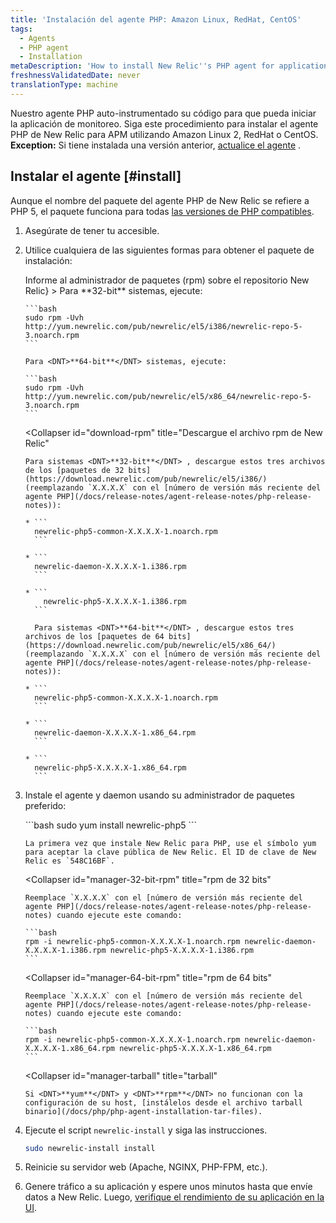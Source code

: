 ```yaml
---
title: 'Instalación del agente PHP: Amazon Linux, RedHat, CentOS'
tags:
  - Agents
  - PHP agent
  - Installation
metaDescription: 'How to install New Relic''s PHP agent for application performance monitoring with Amazon Linux 2, RedHat, or CentOS.'
freshnessValidatedDate: never
translationType: machine
---
```


Nuestro agente PHP auto-instrumentado su código para que pueda iniciar la aplicación de monitoreo. Siga este procedimiento para instalar el agente PHP de New Relic para APM utilizando Amazon Linux 2, RedHat o CentOS. <DNT>**Exception:**</DNT> Si tiene instalada una versión anterior, [actualice el agente](/docs/agents/php-agent/installation/upgrading-php-agent) .

## Instalar el agente [#install]

Aunque el nombre del paquete del agente PHP de New Relic se refiere a PHP 5, el paquete funciona para todas [las versiones de PHP compatibles](/docs/agents/php-agent/getting-started/php-agent-compatibility-requirements#php-release).

1. Asegúrate de tener tu <InlinePopover type="licenseKey"/>accesible.

2. Utilice cualquiera de las siguientes formas para obtener el paquete de instalación:

   <CollapserGroup>
     <Collapser
       id="tell-rpm"
       title={<>Informe al administrador de paquetes (<InlineCode>rpm</InlineCode>) sobre el repositorio New Relic</>}
     >
       Para <DNT>**32-bit**</DNT> sistemas, ejecute:

       ```bash
       sudo rpm -Uvh http://yum.newrelic.com/pub/newrelic/el5/i386/newrelic-repo-5-3.noarch.rpm
       ```

       Para <DNT>**64-bit**</DNT> sistemas, ejecute:

       ```bash
       sudo rpm -Uvh http://yum.newrelic.com/pub/newrelic/el5/x86_64/newrelic-repo-5-3.noarch.rpm
       ```
     </Collapser>

     <Collapser
       id="download-rpm"
       title="Descargue el archivo rpm de New Relic"
     >
       Para sistemas <DNT>**32-bit**</DNT> , descargue estos tres archivos de los [paquetes de 32 bits](https://download.newrelic.com/pub/newrelic/el5/i386/) (reemplazando `X.X.X.X` con el [número de versión más reciente del agente PHP](/docs/release-notes/agent-release-notes/php-release-notes)):

       * ```
         newrelic-php5-common-X.X.X.X-1.noarch.rpm
         ```

       * ```
         newrelic-daemon-X.X.X.X-1.i386.rpm
         ```

       * ```
           newrelic-php5-X.X.X.X-1.i386.rpm
         ```

         Para sistemas <DNT>**64-bit**</DNT> , descargue estos tres archivos de los [paquetes de 64 bits](https://download.newrelic.com/pub/newrelic/el5/x86_64/) (reemplazando `X.X.X.X` con el [número de versión más reciente del agente PHP](/docs/release-notes/agent-release-notes/php-release-notes)):

       * ```
         newrelic-php5-common-X.X.X.X-1.noarch.rpm
         ```

       * ```
         newrelic-daemon-X.X.X.X-1.x86_64.rpm
         ```

       * ```
         newrelic-php5-X.X.X.X-1.x86_64.rpm
         ```
     </Collapser>
   </CollapserGroup>

3. Instale el agente y daemon usando su administrador de paquetes preferido:

   <CollapserGroup>
     <Collapser
       id="manager-yum"
       title="yum"
     >
       ```bash
       sudo yum install newrelic-php5
       ```

       La primera vez que instale New Relic para PHP, use el símbolo yum para aceptar la clave pública de New Relic. El ID de clave de New Relic es `548C16BF`.
     </Collapser>

     <Collapser
       id="manager-32-bit-rpm"
       title="rpm de 32 bits"
     >
       Reemplace `X.X.X.X` con el [número de versión más reciente del agente PHP](/docs/release-notes/agent-release-notes/php-release-notes) cuando ejecute este comando:

       ```bash
       rpm -i newrelic-php5-common-X.X.X.X-1.noarch.rpm newrelic-daemon-X.X.X.X-1.i386.rpm newrelic-php5-X.X.X.X-1.i386.rpm
       ```
     </Collapser>

     <Collapser
       id="manager-64-bit-rpm"
       title="rpm de 64 bits"
     >
       Reemplace `X.X.X.X` con el [número de versión más reciente del agente PHP](/docs/release-notes/agent-release-notes/php-release-notes) cuando ejecute este comando:

       ```bash
       rpm -i newrelic-php5-common-X.X.X.X-1.noarch.rpm newrelic-daemon-X.X.X.X-1.x86_64.rpm newrelic-php5-X.X.X.X-1.x86_64.rpm
       ```
     </Collapser>

     <Collapser
       id="manager-tarball"
       title="tarball"
     >
       Si <DNT>**yum**</DNT> y <DNT>**rpm**</DNT> no funcionan con la configuración de su host, [instálelos desde el archivo tarball binario](/docs/php/php-agent-installation-tar-files).
     </Collapser>
   </CollapserGroup>

4. Ejecute el script `newrelic-install` y siga las instrucciones.

   ```bash
   sudo newrelic-install install
   ```

5. Reinicie su servidor web (Apache, NGINX, PHP-FPM, etc.).

6. Genere tráfico a su aplicación y espere unos minutos hasta que envíe datos a New Relic. Luego, [verifique el rendimiento de su aplicación en la UI](/docs/apm/applications-menu/monitoring/apm-overview-page).

<InstallFeedback/>